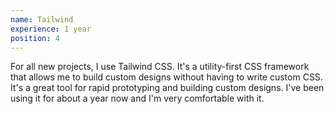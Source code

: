 ```yaml
---
name: Tailwind
experience: 1 year
position: 4
---
```


For all new projects, I use Tailwind CSS. It's a utility-first CSS framework that allows me to build custom designs without having to write custom CSS. It's a great tool for rapid prototyping and building custom designs. I've been using it for about a year now and I'm very comfortable with it.
